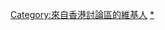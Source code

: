 {{Userbox
|border-c=#ee7a00
|border-s=1
|id-c=white
|id-fc=#ff8f00
|id-s=10
|id=DISCUSS<br/>HK
|info-c=#ff8f00
|info-fc=black
|info-s=9
|info=此人來自'''[[香港討論區]]'''，簡稱'''香討人'''。
}}
<includeonly>[[Category:來自香港討論區的維基人]]</includeonly>
<noinclude>[[Category:來自香港討論區的維基人|*]]</noinclude>
